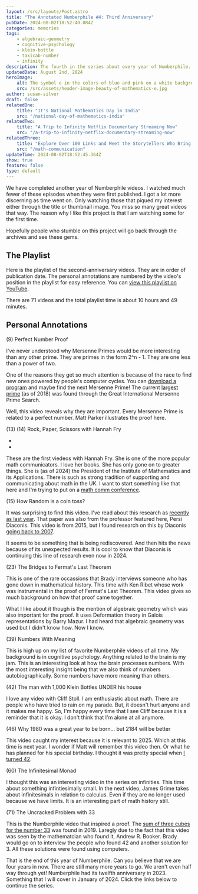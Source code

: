 ```yaml
---
layout: /src/layouts/Post.astro
title: "The Annotated Numberphile #4: Third Anniversary"
pubDate: 2024-08-02T18:52:40.084Z
categories: memories
tags:
    - algebraic-geometry
    - cognitive-psychology
    - klein-bottle
    - taxicab-number
    - infinity
description: The fourth in the series about every year of Numberphile. Videos about Klein bottles, infinity, and coin flips.
updatedDate: August 2nd, 2024
heroImage:
    alt: The symbol e in the colors of blue and pink on a white background.
    src: /src/assets/header-image-beauty-of-mathematics-e.jpg
author: susan-silver
draft: false
relatedOne:
    title: "It's National Mathematics Day in India"
    src: "/national-day-of-mathematics-india"
relatedTwo:
    title: "A Trip to Infinity Netflix Documentary Streaming Now"
    src: "/a-trip-to-infinity-netflix-documentary-streaming-now"
relatedThree:
    title: "Explore Over 100 Links and Meet the Storytellers Who Bring Mathematics to Life"
    src: "/math-communication"
updateTime: 2024-08-02T18:52:45.364Z
show: true
feature: false
type: default
---
```



We have completed another year of Numberphile videos. I watched much fewer of these episodes when they were first published. I got a lot more discerning as time went on. Only watching those that piqued my interest either through the title or thumbnail image. You miss so many great videos that way. The reason why I like this project is that I am watching some for the first time.

Hopefully people who stumble on this project will go back through the archives and see these gems.

<SeriesMenu />

## The Playlist

Here is the playlist of the second-anniversary videos. They are in order of publication date. The personal annotations are numbered by the video's position in the playlist for easy reference. You can [view this playlist on YouTube](https://www.youtube.com/playlist?list=PLLL_2f0y97l-4d3trZMXmTHhQxotaNOt2).

There are 71 videos and the total playlist time is about 10 hours and 49 minutes.

## Personal Annotations

(9) Perfect Number Proof 

<YouTube id="https://youtu.be/q8n15q1v4Xo?si=NTmE-HUTua3tkSEt" />

I've never understood why Mersenne Primes would be more interesting than any other prime. They are primes in the form 2^n - 1. They are one less than a power of two. 

One of the reasons they get so much attention is because of the race to find new ones powered by people's computer cycles. You can [download a program](https://www.mersenne.org/) and maybe find the next Mersenne Prime! The current [largest prime](https://en.wikipedia.org/wiki/Largest_known_prime_number) (as of 2018) was found through the Great International Mersenne Prime Search. 

Well, this video reveals why they are important. Every Mersenne Prime is related to a perfect number. Matt Parker illustrates the proof here. 

(13) (14) Rock, Paper, Scissors with Hannah Fry

- <YouTube id="https://youtu.be/rudzYPHuewc?si=OHISVELzhUhr099G" />

- <YouTube id="https://youtu.be/Z8lv2vy5vco?si=FcjoaeKBE7wdcll8" />

These are the first viedeos with Hannah Fry. She is one of the more popular math communicators. I love her books. She has only gone on to greater things. She is (as of 2024) the President of the Institute of Mathematics and its Applications. There is such as strong tradition of supporting and communicating about math in the UK. I want to start something like that here and I'm trying to put on a [math comm conference](https://mathcommunications.com).

(15) How Random is a coin toss? 

<YouTube id="https://youtu.be/AYnJv68T3MM?si=-7tcw1WJKQvQhVmr" />

It was surprising to find this video. I've read about this research as [recently as last year](https://www.scientificamerican.com/article/scientists-destroy-illusion-that-coin-toss-flips-are-50-50/). That paper was also from the professor featured here, Persi Diaconis. This video is from 2015, but I found research on this by Diaconis [going back to 2007](https://www.mercurynews.com/2009/10/16/heads-or-tails-it-depends-on-how-you-flip-it/). 

It seems to be something that is being rediscovered. And then hits the news because of its unexpected results. It is cool to know that Diaconis is continuing this line of research even now in 2024. 

(23) The Bridges to Fermat's Last Theorem

<YouTube id="https://youtu.be/nUN4NDVIfVI?si=Rpm1bZARsrfxPgV1" />

This is one of the rare occassions that Brady interviews someone who has gone down in mathematical history. This time with Ken Ribet whose work was instrumental in the proof of Fermat's Last Theorem. This video gives so much background on how that proof came together.

 What I like about it though is the mention of algebraic geometry which was also important for the proof. It uses Deformation theory in Galois representations by Barry Mazur. I had heard that algebraic geometry  was used but I didn't know how. Now I know. 

 (39) Numbers With Meaning

 <YouTube id="https://youtu.be/l7E-pBWuSIA?si=N4zs3X4jE5sFuYR2" />

 This is high up on my list of favorite Numberphile videos of all time. My background is in cognitive psychology. Anything related to the brain is my jam. This is an interesting look at how the brain processes numbers. With the most interesting insight being that we also think of numbers autobiographically. Some numbers have more meaning than others. 

 (42) The man with 1,000 Klein Bottles UNDER his house

<YouTube id="
 https://youtu.be/-k3mVnRlQLU?si=vuSuddaRbaMw-lM-" />

 I love any video with Cliff Stoll. I am enthusiastic about math. There are people who have tried to rain on my parade. But, it doesn't hurt anyone and it makes me happy. So, I'm happy every time that I see Cliff because it is a reminder that it is okay. I don't think that I'm alone at all anymore.

 (46) Why 1980 was a great year to be born... but 2184 will be better

<YouTube id="
https://youtu.be/99stb2mzspI?si=L8efu9V8BPfa-VJT" />

This video caught my interest because it is relevant to 2025. Which at this time is next year. I wonder if Matt will remember this video then. Or what he has planned for his special birthday. I thought it was pretty special when [I turned 42](https://beautyofmathematics.com/hitchhikers-guide-to-the-galaxy/). 


(60) The Infinitesimal Monad

<YouTube id="https://youtu.be/BBp0bEczCNg?si=Hp2Ygs2nuxf1YovO" />

I thought this was an interesting video in the series on infinities. This time about something infintiesimally small. In the next video, James Grime takes about infinitesimals in relation to calculus. Even if they are no longer used because we have limits. It is an interesting part of math history still. 

(71) The Uncracked Problem with 33

<YouTube id="https://youtu.be/wymmCdLdPvM?si=aYGmB5PVrPu6eIps" />

This is the Numberphile video that inspired a proof. The [sum of three cubes for the number 33](https://aperiodical.com/2019/03/33-can-be-written-as-the-sum-of-three-cubes/) was found in 2019. Laregly due to the fact that this video was seen by the mathematcian who found it, Andrew R. Booker. Brady would go on to interview the people who found 42 and another solution for 3. All these solutions were found using computers. 

That is the end of this year of Numberphile. Can you believe that we are four years in now. There are still many more years to go. We aren't even half way through yet! Numberphile had its twelfth anniversary in 2023. Something that I will cover in January of 2024. Click the links below to continue the series. 

<Prev prev="/annotated-numberphile-second-anniversary" />